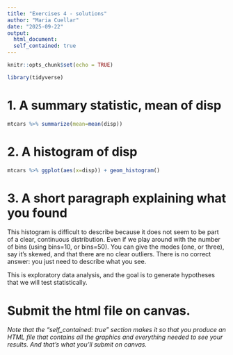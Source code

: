 ```yaml
---
title: "Exercises 4 - solutions"
author: "Maria Cuellar"
date: "2025-09-22"
output:
  html_document:
  self_contained: true
---
```



```r
knitr::opts_chunk$set(echo = TRUE)
```


```r
library(tidyverse)
```

# 1. A summary statistic, mean of disp

```r
mtcars %>% summarize(mean=mean(disp))
```

# 2. A histogram of disp
```r
mtcars %>% ggplot(aes(x=disp)) + geom_histogram()
```


# 3. A short paragraph explaining what you found

This histogram is difficult to describe because it does not seem to be part of a clear, continuous distribution. Even if we play around with the number of bins (using bins=10, or bins=50). You can give the modes (one, or three), say it's skewed, and that there are no clear outliers. There is no correct answer: you just need to describe what you see. 

This is exploratory data analysis, and the goal is to generate hypotheses that we will test statistically.

# Submit the html file on canvas.

*Note that the "self_contained: true" section makes it so that you produce an HTML file that contains all the graphics and everything needed to see your results. And that's what you'll submit on canvas.*